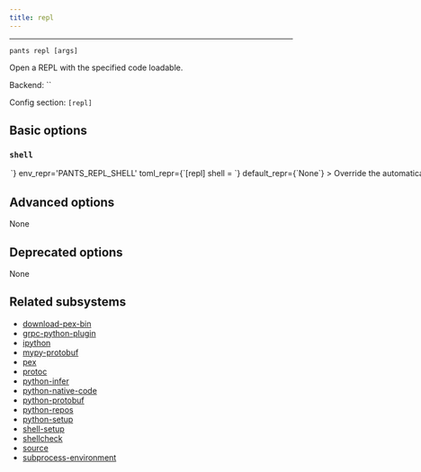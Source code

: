 ```yaml
---
title: repl
---
```



---

```
pants repl [args]
```

Open a REPL with the specified code loadable.

Backend: <span className="color--primary">``</span>

Config section: <span className="color--primary">`[repl]`</span>

<span className={styles.options}>

## Basic options

### `shell`

<Option
  cli_repr={`--repl-shell=<str>`}
  env_repr='PANTS_REPL_SHELL'
  toml_repr={`[repl]
shell = <str>`}
  default_repr={`None`}
>

Override the automatically-detected REPL program for the target(s) specified.

</Option>

## Advanced options

None

## Deprecated options

None

## Related subsystems

- [download-pex-bin](../subsystems/download-pex-bin.mdx)
- [grpc-python-plugin](../subsystems/grpc-python-plugin.mdx)
- [ipython](../subsystems/ipython.mdx)
- [mypy-protobuf](../subsystems/mypy-protobuf.mdx)
- [pex](../subsystems/pex.mdx)
- [protoc](../subsystems/protoc.mdx)
- [python-infer](../subsystems/python-infer.mdx)
- [python-native-code](../subsystems/python-native-code.mdx)
- [python-protobuf](../subsystems/python-protobuf.mdx)
- [python-repos](../subsystems/python-repos.mdx)
- [python-setup](../subsystems/python-setup.mdx)
- [shell-setup](../subsystems/shell-setup.mdx)
- [shellcheck](../subsystems/shellcheck.mdx)
- [source](../subsystems/source.mdx)
- [subprocess-environment](../subsystems/subprocess-environment.mdx)

</span>

